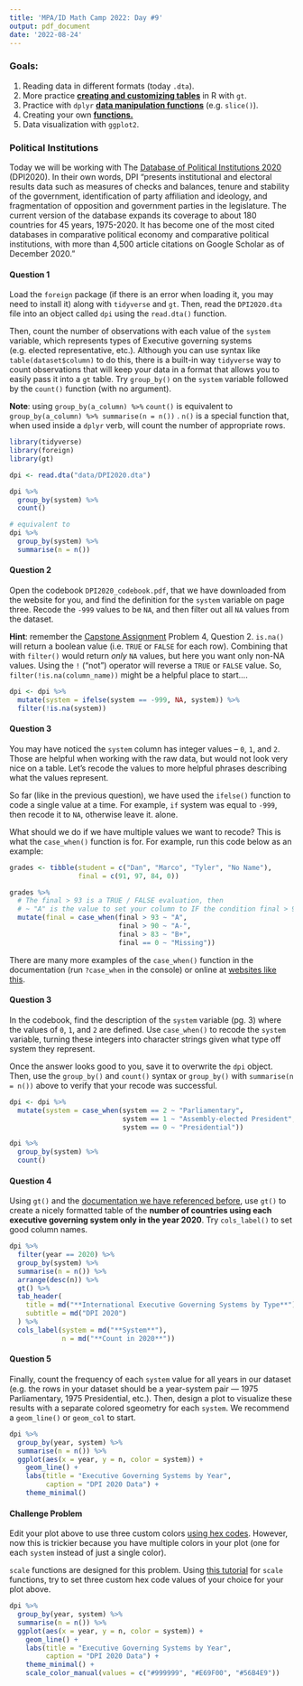 ```yaml
---
title: 'MPA/ID Math Camp 2022: Day #9'
output: pdf_document
date: '2022-08-24'
---
```


### Goals:

1.  Reading data in different formats (today `.dta`).
2.  More practice [**creating and customizing tables**]{.underline} in R with `gt`.
3.  Practice with `dplyr` [**data manipulation functions**]{.underline} (e.g. `slice()`).
4.  Creating your own [**functions.**]{.underline}
5.  Data visualization with `ggplot2`.

### Political Institutions

Today we will be working with The [Database of Political Institutions 2020](https://www.iadb.org/en/research-and-data/dpi2020) (DPI2020). In their own words, DPI "presents institutional and electoral results data such as measures of checks and balances, tenure and stability of the government, identification of party affiliation and ideology, and fragmentation of opposition and government parties in the legislature. The current version of the database expands its coverage to about 180 countries for 45 years, 1975-2020. It has become one of the most cited databases in comparative political economy and comparative political institutions, with more than 4,500 article citations on Google Scholar as of December 2020."

#### Question 1

Load the `foreign` package (if there is an error when loading it, you may need to install it) along with `tidyverse` and `gt`. Then, read the `DPI2020.dta` file into an object called `dpi` using the `read.dta()` function.

Then, count the number of observations with each value of the `system` variable, which represents types of Executive governing systems (e.g. elected representative, etc.). Although you can use syntax like `table(dataset$column)` to do this, there is a built-in way `tidyverse` way to count observations that will keep your data in a format that allows you to easily pass it into a `gt` table. Try `group_by()` on the `system` variable followed by the `count()` function (with no argument).

**Note**: using `group_by(a_column) %>%` `count()` is equivalent to `group_by(a_column) %>% summarise(n = n())` . `n()` is a special function that, when used inside a `dplyr` verb, will count the number of appropriate rows.

```r
library(tidyverse)
library(foreign)
library(gt)

dpi <- read.dta("data/DPI2020.dta")

dpi %>% 
  group_by(system) %>% 
  count()

# equivalent to
dpi %>% 
  group_by(system) %>% 
  summarise(n = n())
```

#### Question 2

Open the codebook `DPI2020_codebook.pdf`, that we have downloaded from the website for you, and find the definition for the `system` variable on page three. Recode the `-999` values to be `NA`, and then filter out all `NA` values from the dataset.

**Hint**: remember the [Capstone Assignment](https://colab.research.google.com/drive/16Yw7bmTLxE3_lEEztBFJfCB0UM6xM-5T?authuser=1) Problem 4, Question 2. `is.na()` will return a boolean value (i.e. `TRUE` or `FALSE` for each row). Combining that with `filter()` would return *only* `NA` values, but here you want only non-NA values. Using the `!` ("not") operator will reverse a `TRUE` or `FALSE` value. So, `filter(!is.na(column_name))` might be a helpful place to start....

```r
dpi <- dpi %>% 
  mutate(system = ifelse(system == -999, NA, system)) %>% 
  filter(!is.na(system))
```

#### Question 3

You may have noticed the `system` column has integer values -- `0`, `1`, and `2`. Those are helpful when working with the raw data, but would not look very nice on a table. Let's recode the values to more helpful phrases describing what the values represent.

So far (like in the previous question), we have used the `ifelse()` function to code a single value at a time. For example, `if` system was equal to `-999`, then recode it to `NA`, otherwise leave it. alone.

What should we do if we have multiple values we want to recode? This is what the `case_when()` function is for. For example, run this code below as an example:

```r
grades <- tibble(student = c("Dan", "Marco", "Tyler", "No Name"),
                 final = c(91, 97, 84, 0))

grades %>% 
  # The final > 93 is a TRUE / FALSE evaluation, then
  # ~ "A" is the value to set your column to IF the condition final > 93 is TRUE.
  mutate(final = case_when(final > 93 ~ "A",
                           final > 90 ~ "A-",
                           final > 83 ~ "B+",
                           final == 0 ~ "Missing"))
```

There are many more examples of the `case_when()` function in the documentation (run `?case_when` in the console) or online at [websites like this](https://www.statology.org/dplyr-case_when/).

#### Question 3

In the codebook, find the description of the `system` variable (pg. 3) where the values of `0`, `1`, and `2` are defined. Use `case_when()` to recode the `system` variable, turning these integers into character strings given what type off system they represent.

Once the answer looks good to you, save it to overwrite the `dpi` object. Then, use the `group_by()` and `count()` syntax or `group_by()` with `summarise(n = n())` above to verify that your recode was successful.

```r
dpi <- dpi %>% 
  mutate(system = case_when(system == 2 ~ "Parliamentary",
                            system == 1 ~ "Assembly-elected President",
                            system == 0 ~ "Presidential"))

dpi %>% 
  group_by(system) %>% 
  count()
```

#### Question 4

Using `gt()` and the [documentation we have referenced before](https://gt.rstudio.com/articles/intro-creating-gt-tables.html), use `gt()` to create a nicely formatted table of the **number of countries using each executive governing system only in the year 2020**. Try `cols_label()` to set good column names.

```r
dpi %>% 
  filter(year == 2020) %>% 
  group_by(system) %>% 
  summarise(n = n()) %>%
  arrange(desc(n)) %>% 
  gt() %>% 
  tab_header(
    title = md("**International Executive Governing Systems by Type**"),
    subtitle = md("DPI 2020")
  ) %>% 
  cols_label(system = md("**System**"),
             n = md("**Count in 2020**"))

```

#### Question 5

Finally, count the frequency of each `system` value for all years in our dataset (e.g. the rows in your dataset should be a year-system pair --- 1975 Parliamentary, 1975 Presidential, etc.). Then, design a plot to visualize these results with a separate colored sgeometry for each `system`. We recommend a `geom_line()` or `geom_col` to start.

```r
dpi %>% 
  group_by(year, system) %>% 
  summarise(n = n()) %>% 
  ggplot(aes(x = year, y = n, color = system)) + 
    geom_line() + 
    labs(title = "Executive Governing Systems by Year",
         caption = "DPI 2020 Data") + 
    theme_minimal()
```

#### Challenge Problem

Edit your plot above to use three custom colors [using hex codes](https://htmlcolorcodes.com/). However, now this is trickier because you have multiple colors in your plot (one for each `system` instead of just a single color).

`scale` functions are designed for this problem. Using [this tutorial](http://www.sthda.com/english/wiki/ggplot2-colors-how-to-change-colors-automatically-and-manually) for `scale` functions, try to set three custom hex code values of your choice for your plot above.

```r
dpi %>% 
  group_by(year, system) %>% 
  summarise(n = n()) %>% 
  ggplot(aes(x = year, y = n, color = system)) + 
    geom_line() + 
    labs(title = "Executive Governing Systems by Year",
         caption = "DPI 2020 Data") + 
    theme_minimal() + 
    scale_color_manual(values = c("#999999", "#E69F00", "#56B4E9"))
```
